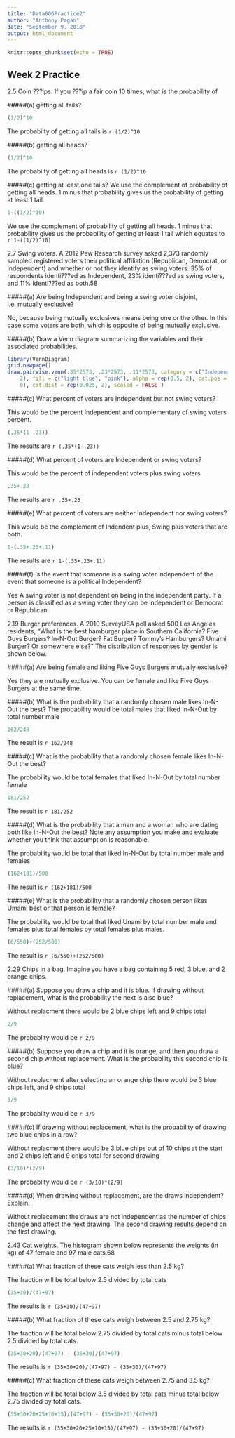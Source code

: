 ```yaml
---
title: "Data606Practice2"
author: "Anthony Pagan"
date: "September 9, 2018"
output: html_document
---
```


```r
knitr::opts_chunk$set(echo = TRUE)
```

## Week 2 Practice
2.5 Coin ???ips. If you ???ip a fair coin 10 times, what is the probability of 

#####(a) getting all tails? 

```r
(1/2)^10
```

The probabilty of getting all tails is `r (1/2)^10`

#####(b) getting all heads? 

```r
(1/2)^10
```
The probabilty of getting all heads is `r (1/2)^10`

#####(c) getting at least one tails?
We use the complement of probability of getting all heads. 1 minus that probability gives us the probability of getting at least 1 tail.

```r
1-((1/2)^10)
```

We use the complement of probability of getting all heads. 1 minus that probability gives us the probability of getting at least 1 tail which equates to `r 1-((1/2)^10)`

2.7 Swing voters. A 2012 Pew Research survey asked 2,373 randomly sampled registered voters their political affiliation (Republican, Democrat, or Independent) and whether or not they identify as swing voters. 35% of respondents identi???ed as Independent, 23% identi???ed as swing voters, and 11% identi???ed as both.58

#####(a) Are being Independent and being a swing voter disjoint, i.e. mutually exclusive? 

No, because being mutually exclusives means being one or the other. In this case some voters are both, which is opposite of being mutually exclusive.

#####(b) Draw a Venn diagram summarizing the variables and their associated probabilities.

```r
library(VennDiagram)
grid.newpage()
draw.pairwise.venn(.35*2573, .23*2573, .11*2573, category = c("Independent", "Swing Voters"), lty = rep("blank", 
    2), fill = c("light blue", "pink"), alpha = rep(0.5, 2), cat.pos = c(0, 
    0), cat.dist = rep(0.025, 2), scaled = FALSE )
```

#####(c) What percent of voters are Independent but not swing voters? 

This would be the  percent Independent and complementary of swing voters percent. 

```r
(.35*(1-.23))
```

The results are `r (.35*(1-.23))`

#####(d) What percent of voters are Independent or swing voters? 

This would be the percent of independent voters plus swing  voters

```r
.35+.23
```

The results are `r .35+.23`

#####(e) What percent of voters are neither Independent nor swing voters? 

This would be the complement of Indendent plus, Swing plus voters that are both.
```r
1-(.35+.23+.11)
```

The results are `r 1-(.35+.23+.11)`

#####(f) Is the event that someone is a swing voter independent of the event that someone is a political Independent?

Yes A swing voter is not dependent on being in the independent party. If a person is classified as a swing voter they can be independent or Democrat or Republican. 

2.19 Burger preferences. A 2010 SurveyUSA poll asked 500 Los Angeles residents, "What is the best hamburger place in Southern California? Five Guys Burgers? In-N-Out Burger? Fat Burger? Tommy's Hamburgers? Umami Burger? Or somewhere else?" The distribution of responses by gender is shown below.

#####(a) Are being female and liking Five Guys Burgers mutually exclusive? 

Yes they are mutually exclusive. You can be female and like Five Guys Burgers at the same time.

#####(b) What is the probability that a randomly chosen male likes In-N-Out the best?
The probability would be total males that liked In-N-Out by total number male 

```r
162/248
```

The result is  `r 162/248`

#####(c) What is the probability that a randomly chosen female likes In-N-Out the best? 

The probability would be total females that liked In-N-Out by total number female 

```r
181/252
```

The result is  `r 181/252`

#####(d) What is the probability that a man and a woman who are dating both like In-N-Out the best? Note any assumption you make and evaluate whether you think that assumption is reasonable. 

The probability would be total that liked In-N-Out by total number male and females

```r
(162+181)/500
```

The result is  `r (162+181)/500`

#####(e) What is the probability that a randomly chosen person likes Umami best or that person is female? 

The probability would be total that liked Unami by total number male and females plus total females by total females plus males.

```r
(6/550)+(252/500)
```

The result is  `r (6/550)+(252/500)`

2.29 Chips in a bag. Imagine you have a bag containing 5 red, 3 blue, and 2 orange chips. 

#####(a) Suppose you draw a chip and it is blue. If drawing without replacement, what is the probability the next is also blue? 

Without replacment there would be 2 blue chips left and 9 chips total
```r
2/9
```

The probablity would be `r 2/9`

#####(b) Suppose you draw a chip and it is orange, and then you draw a second chip without replacement. What is the probability this second chip is blue? 

Without replacment after selecting an orange chip there would be 3 blue chips left,  and 9 chips total
```r
3/9
```

The probablity would be `r 3/9`

#####(c) If drawing without replacement, what is the probability of drawing two blue chips in a row? 

Without replacment there would be 3 blue chips out of 10 chips at the start and 2 chips left and 9 chips total for second drawing
```r
(3/10)*(2/9)
```

The probablity would be `r (3/10)*(2/9)`

#####(d) When drawing without replacement, are the draws independent? Explain.

Without replacement the draws are not independent as the number of chips change and affect the next drawing. The second drawing results depend on the first drawing.

2.43 Cat weights. The histogram shown below represents the weights (in kg) of 47 female and 97 male cats.68

#####(a) What fraction of these cats weigh less than 2.5 kg?

The fraction will be total below 2.5 divided by total cats
```r
(35+30)/(47+97)
```

The results is `r (35+30)/(47+97)`

#####(b) What fraction of these cats weigh between 2.5 and 2.75 kg? 

The fraction will be total below 2.75 divided by total cats minus total below 2.5 divided by total cats.

```r
(35+30+20)/(47+97) - (35+30)/(47+97)
```
The results is `r (35+30+20)/(47+97) - (35+30)/(47+97)`

#####(c) What fraction of these cats weigh between 2.75 and 3.5 kg?

The fraction will be total below 3.5 divided by total cats minus total below 2.75 divided by total cats.

```r
(35+30+20+25+10+15)/(47+97) - (35+30+20)/(47+97)
```
The results is `r (35+30+20+25+10+15)/(47+97) - (35+30+20)/(47+97)`
